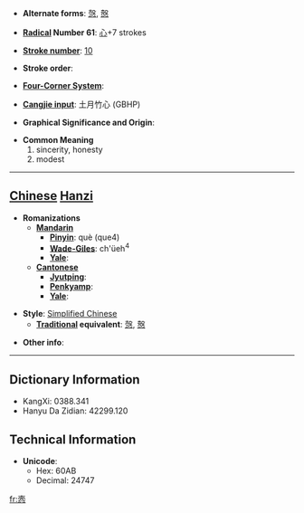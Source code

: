 * '''Alternate forms''': [[愨]], [[慤]]

* '''[[Wiktionary:Chinese radical index| Radical]] Number 61''': [[Wiktionary:Chinese radical index 心|心]]+7 strokes

* '''[[Wiktionary:Chinese total strokes index|Stroke number]]''': [[Wiktionary:Chinese total strokes index 10|10]]

* '''Stroke order''': 

* '''[[Wiktionary:Chinese four corner index|Four-Corner System]]''': 

* '''[[Wiktionary:Chinese Cangjie index|Cangjie input]]''': 土月竹心 (GBHP)

* '''Graphical Significance and Origin''': 

* '''Common Meaning'''
*#sincerity, honesty
*# modest


----

== [[Chinese]] [[Hanzi]] ==

* '''Romanizations'''
** '''[[Mandarin]]'''
*** '''[[Pinyin]]''': què (que4)
*** '''[[Wade-Giles]]''': ch'üeh<sup>4</sup>
*** '''[[Yale]]''': 
** '''[[Cantonese]]'''
*** '''[[Jyutping]]''':
*** '''[[Penkyamp]]''': 
*** '''[[Yale]]''': 

* '''Style''': [[Simplified Chinese]] 
** '''[[Traditional Chinese|Traditional]] equivalent''': [[愨]], [[慤]]

* '''Other info''': 

----

== Dictionary Information ==

* KangXi: 0388.341
* Hanyu Da Zidian: 42299.120

== Technical Information ==

* '''Unicode''':
** Hex: 60AB
** Decimal: 24747

[[fr:悫]]